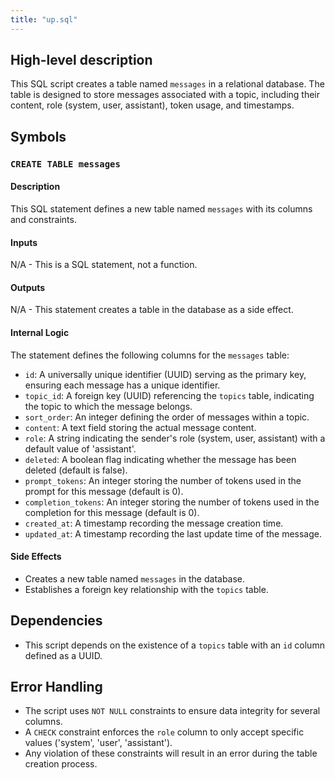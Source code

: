 ```yaml
---
title: "up.sql"
---
```


## High-level description
This SQL script creates a table named `messages` in a relational database. The table is designed to store messages associated with a topic, including their content, role (system, user, assistant), token usage, and timestamps. 

## Symbols

### `CREATE TABLE messages`
#### Description
This SQL statement defines a new table named `messages` with its columns and constraints.

#### Inputs
N/A - This is a SQL statement, not a function.

#### Outputs
N/A - This statement creates a table in the database as a side effect.

#### Internal Logic
The statement defines the following columns for the `messages` table:

- `id`: A universally unique identifier (UUID) serving as the primary key, ensuring each message has a unique identifier.
- `topic_id`: A foreign key (UUID) referencing the `topics` table, indicating the topic to which the message belongs.
- `sort_order`: An integer defining the order of messages within a topic.
- `content`: A text field storing the actual message content.
- `role`: A string indicating the sender's role (system, user, assistant) with a default value of 'assistant'.
- `deleted`: A boolean flag indicating whether the message has been deleted (default is false).
- `prompt_tokens`: An integer storing the number of tokens used in the prompt for this message (default is 0).
- `completion_tokens`: An integer storing the number of tokens used in the completion for this message (default is 0).
- `created_at`: A timestamp recording the message creation time.
- `updated_at`: A timestamp recording the last update time of the message.

#### Side Effects
- Creates a new table named `messages` in the database.
- Establishes a foreign key relationship with the `topics` table.

## Dependencies
- This script depends on the existence of a `topics` table with an `id` column defined as a UUID.

## Error Handling
- The script uses `NOT NULL` constraints to ensure data integrity for several columns.
- A `CHECK` constraint enforces the `role` column to only accept specific values ('system', 'user', 'assistant').
- Any violation of these constraints will result in an error during the table creation process. 

